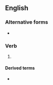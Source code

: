 ==English==
{{wikipedia|shooting the messenger}}

===Alternative forms===
* {{l|en|kill the messenger}}

===Verb===
{{en-verb|shoots the messenger|shooting the messenger|shot the messenger}}

# {{lb|en|idiomatic}} {{def|To [[blame]] a [[problem]] on whoever [[report]]ed it; to hold somebody [[accountable]] for a problem because they brought [[attention]] to it.}}
#: {{ux|en|I know you won't like this news, but please [[don't shoot the messenger|don't '''shoot the messenger''']].}}

====Derived terms====
* {{l|en|don't shoot the messenger}}